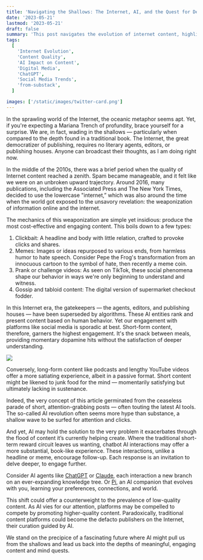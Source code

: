 ```yaml
---
title: 'Navigating the Shallows: The Internet, AI, and the Quest for Depth'
date: '2023-05-21'
lastmod: '2023-05-21'
draft: false
summary: 'This post navigates the evolution of internet content, highlighting the shift from depth to superficiality, and the role of AI in this transformation. It suggests that AI, despite contributing to the flood of shallow content, may also offer a path back to richer, more meaningful interactions and deeper understanding.'
tags:
  [
    'Internet Evolution',
    'Content Quality',
    'AI Impact on Content',
    'Digital Media',
    'ChatGPT',
    'Social Media Trends',
    'from-substack',
  ]

images: ['/static/images/twitter-card.png']
---
```


In the sprawling world of the Internet, the oceanic metaphor seems apt. Yet, if you're expecting a Mariana Trench of profundity, brace yourself for a surprise. We are, in fact, wading in the shallows — particularly when compared to the depth found in a traditional book. The Internet, the great democratizer of publishing, requires no literary agents, editors, or publishing houses. Anyone can broadcast their thoughts, as I am doing right now.

In the middle of the 2010s, there was a brief period when the quality of Internet content reached a zenith. Spam became manageable, and it felt like we were on an unbroken upward trajectory. Around 2016, many publications, including the Associated Press and The New York Times, decided to use the lowercase "internet,” which was also around the time when the world got exposed to the unsavory revelation: the weaponization of information online and the internet.

The mechanics of this weaponization are simple yet insidious: produce the most cost-effective and engaging content. This boils down to a few types:

1.  Clickbait: A headline and body with little relation, crafted to provoke clicks and shares.
2.  Memes: Images or ideas repurposed to various ends, from harmless humor to hate speech. Consider Pepe the Frog's transformation from an innocuous cartoon to the symbol of hate, then recently a meme coin.
3.  Prank or challenge videos: As seen on TikTok, these social phenomena shape our behavior in ways we're only beginning to understand and witness.
4.  Gossip and tabloid content: The digital version of supermarket checkout fodder.

In this Internet era, the gatekeepers — the agents, editors, and publishing houses — have been superseded by algorithms. These AI entities rank and present content based on human behavior. Yet our engagement with platforms like social media is sporadic at best. Short-form content, therefore, garners the highest engagement. It's the snack between meals, providing momentary dopamine hits without the satisfaction of deeper understanding.

![](/static/images/navigating-shallows.png)

Conversely, long-form content like podcasts and lengthy YouTube videos offer a more satiating experience, albeit in a passive format. Short content might be likened to junk food for the mind — momentarily satisfying but ultimately lacking in sustenance.

Indeed, the very concept of this article germinated from the ceaseless parade of short, attention-grabbing posts — often touting the latest AI tools. The so-called AI revolution often seems more hype than substance, a shallow wave to be surfed for attention and clicks.

And yet, AI may hold the solution to the very problem it exacerbates through the flood of content it’s currently helping create. Where the traditional short-term reward circuit leaves us wanting, chatbot AI interactions may offer a more substantial, book-like experience. These interactions, unlike a headline or meme, encourage follow-up. Each response is an invitation to delve deeper, to engage further.

Consider AI agents like [ChatGPT](https://chat.openai.com/) or [Claude](https://www.anthropic.com/index/introducing-claude), each interaction a new branch on an ever-expanding knowledge tree. Or [Pi](https://heypi.com), an AI companion that evolves with you, learning your preferences, connections, and world.

This shift could offer a counterweight to the prevalence of low-quality content. As AI vies for our attention, platforms may be compelled to compete by promoting higher-quality content. Paradoxically, traditional content platforms could become the defacto publishers on the Internet, their curation guided by AI.

We stand on the precipice of a fascinating future where AI might pull us from the shallows and lead us back into the depths of meaningful, engaging content and mind quests.
